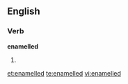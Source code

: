 ==English==

===Verb===
'''enamelled'''

# {{UK}} {{past of|[[enamel]]}}

[[et:enamelled]]
[[te:enamelled]]
[[vi:enamelled]]